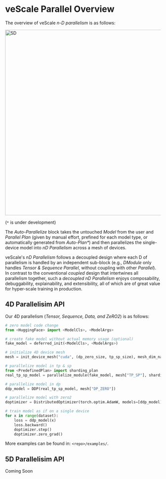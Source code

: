 # veScale Parallel Overview

The overview of veScale _n-D parallelism_ is as follows:

<img src="../../public/guide/parallel5d.png" alt="5D" width="600"/>

(`*` is under development)

The _Auto-Parallelize_ block takes the untouched _Model_ from the user and _Parallel Plan_ (given by manual effort, prefined for each model type, or automatically generated from _Auto-Plan*_) and then parallelizes the single-device model into _nD Parallelism_ across a mesh of devices. 

veScale's _nD Parallelism_ follows a decoupled design where each D of parallelism is handled by an independent sub-block (e.g., _DModule_ only handles _Tensor & Sequence Parallel_, without coupling with other _Parallel_). 
In contrast to the conventional _coupled_ design that intertwines all parallelism together, such a _decoupled_ _nD Parallelism_ enjoys composability, debuggability, explainability, and extensibility, all of which are of great value for hyper-scale training in production.

## 4D Parallelisim API

Our 4D parallelism (_Tensor, Sequence, Data, and ZeRO2_) is as follows:

``` python
# zero model code change
from <HuggingFace> import <ModelCls>, <ModelArgs>

# create fake model without actual memory usage (optional)
fake_model = deferred_init(<ModelCls>, <ModelArgs>)

# initialize 4D device mesh
mesh = init_device_mesh("cuda", (dp_zero_size, tp_sp_size), mesh_dim_names=["DP_ZERO", "TP_SP"])

# parallelize model in tp & sp
from <PredefinedPlan> import sharding_plan
real_tp_sp_model = parallelize_module(fake_model, mesh["TP_SP"], sharding_plan)

# parallelize model in dp
ddp_model = DDP(real_tp_sp_model, mesh["DP_ZERO"])

# parallelize model with zero2
doptimizer = DistributedOptimizer(torch.optim.AdamW, models=[ddp_model])

# train model as if on a single device
for x in range(dataset):
    loss = ddp_model(x)
    loss.backward()
    doptimizer.step()
    doptimizer.zero_grad()
```

More examples can be found in: `<repo>/examples/`.

## 5D Parallelisim API

Coming Soon
